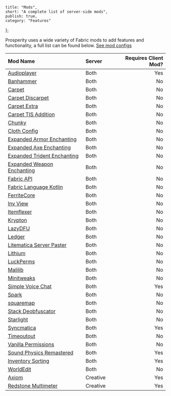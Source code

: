	title: "Mods",
	short: "A complete list of server-side mods",
	publish: true,
	category: "Features"
};

Prosperity uses a wide variety of Fabric mods to add features and functionality, a full list can be found below. [See mod configs](/wiki/mod-configs)

| Mod Name                                                                            | Server   | Requires Client Mod? |
| :---------------------------------------------------------------------------------- | :------- | -------------------: |
| [Audioplayer](https://modrinth.com/mod/audioplayer)                                 | Both     |                  Yes |
| [Banhammer](https://modrinth.com/mod/banhammer)                                     | Both     |                   No |
| [Carpet](https://modrinth.com/mod/carpet)                                           | Both     |                   No |
| [Carpet Discarpet](https://modrinth.com/mod/discarpet)                              | Both     |                   No |
| [Carpet Extra](https://modrinth.com/mod/carpet-extra)                               | Both     |                   No |
| [Carpet TIS Addition](https://modrinth.com/mod/carpet-tis-addition)                 | Both     |                   No |
| [Chunky](https://modrinth.com/plugin/chunky)                                        | Both     |                   No |
| [Cloth Config](https://modrinth.com/mod/cloth-config)                               | Both     |                   No |
| [Expanded Armor Enchanting](https://modrinth.com/mod/expanded-armor-enchanting)     | Both     |                   No |
| [Expanded Axe Enchanting](https://modrinth.com/mod/expanded-axe-enchanting)         | Both     |                   No |
| [Expanded Trident Enchanting](https://modrinth.com/mod/expanded-trident-enchanting) | Both     |                   No |
| [Expanded Weapon Enchanting](https://modrinth.com/mod/expanded-weapon-enchanting)   | Both     |                   No |
| [Fabric API](https://modrinth.com/mod/fabric-api)                                   | Both     |                   No |
| [Fabric Language Kotlin](https://modrinth.com/mod/fabric-language-kotlin)           | Both     |                   No |
| [FerriteCore](https://modrinth.com/mod/ferrite-core)                                | Both     |                   No |
| [Inv View](https://modrinth.com/mod/invview)                                        | Both     |                   No |
| [Itemflexer](https://modrinth.com/mod/itemflexer)                                   | Both     |                   No |
| [Krypton](https://modrinth.com/mod/krypton)                                         | Both     |                   No |
| [LazyDFU](https://modrinth.com/mod/lazydfu)                                         | Both     |                   No |
| [Ledger](https://modrinth.com/mod/ledger)                                           | Both     |                   No |
| [Litematica Server Paster](https://modrinth.com/mod/litematica-server-paster)       | Both     |                   No |
| [Lithium](https://modrinth.com/mod/lithium)                                         | Both     |                   No |
| [LuckPerms](https://modrinth.com/mod/luckperms)                                     | Both     |                   No |
| [Malilib](https://www.curseforge.com/minecraft/mc-mods/malilib)                     | Both     |                   No |
| [Minitweaks](https://modrinth.com/mod/minitweaks)                                   | Both     |                   No |
| [Simple Voice Chat](https://modrinth.com/plugin/simple-voice-chat)                  | Both     |                  Yes |
| [Spark](https://modrinth.com/mod/spark)                                             | Both     |                   No |
| [squaremap](https://modrinth.com/plugin/squaremap)                                  | Both     |                   No |
| [Stack Deobfuscator](https://modrinth.com/mod/stackdeobf)                           | Both     |                   No |
| [Starlight](https://modrinth.com/mod/stackdeobf)                                    | Both     |                   No |
| [Syncmatica](https://modrinth.com/mod/syncmatica)                                   | Both     |                  Yes |
| [Timeoutout](https://modrinth.com/mod/timeoutout)                                   | Both     |                   No |
| [Vanilla Permissions](https://modrinth.com/mod/vanilla-permissions)                 | Both     |                   No |
| [Sound Physics Remastered](https://modrinth.com/mod/sound-physics-remastered)       | Both     |                  Yes |
| [Inventory Sorting](https://modrinth.com/mod/inventory-sorting)                     | Both     |                  Yes |
| [WorldEdit](https://www.curseforge.com/minecraft/mc-mods/worldedit)                 | Both     |                   No |
| [Axiom](https://modrinth.com/mod/axiom)                                             | Creative |                  Yes |
| [Redstone Multimeter](https://modrinth.com/mod/redstone-multimeter)                 | Creative |                  Yes |
